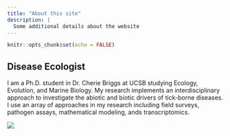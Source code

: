 ```yaml
---
title: "About this site"
description: |
  Some additional details about the website
---
```


```r
knitr::opts_chunk$set(echo = FALSE)
```

## Disease Ecologist

I am a Ph.D. student in Dr. Cherie Briggs at UCSB studying Ecology, Evolution, and Marine Biology. My research implements an interdisciplinary approach to investigate the abiotic and biotic drivers of tick-borne diseases. I use an array of approaches in my research including field surveys, pathogen assays, mathematical modeling, ands transcriptomics. 

![](img/image001.jpg)
